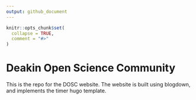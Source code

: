 ```yaml
---
output: github_document
---
```


<!-- README.md is generated from README.Rmd. Please edit that file -->

```r
knitr::opts_chunk$set(
  collapse = TRUE,
  comment = "#>"
)
```
# Deakin Open Science Community

This is the repo for the DOSC website.  The website is built using blogdown, and implements the timer hugo template. 